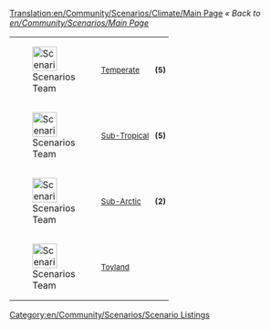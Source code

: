 [[Translation:en/Community/Scenarios/Climate/Main Page]]
''« Back to [[en/Community/Scenarios/Main Page]]''

{| cellspacing="0" align="left" style="width: 200px; color: #000000; background: #ffe496;"
| style="width: 43px;height: 32px;padding:0px;" |[[File:en/Manual/Temperatescreenshot.png|43px|Scenarios Team]]
| style="font-size: 10pt; padding: 4pt; line-height: 1.25em;" | [[en/Community/Scenarios/Climate/Temperate|Temperate]]
| style="font-size: 10pt; padding: 4pt; line-height: 1.25em;" | '''(5)'''
|-
| style="width: 43px;height: 32px;padding:0px;" |[[File:en/Manual/Subtropicalscreenshot.png|43px|Scenarios Team]]
| style="font-size: 10pt; padding: 4pt; line-height: 1.25em;" | [[en/Community/Scenarios/Climate/Sub-Tropical|Sub-Tropical]]
| style="font-size: 10pt; padding: 4pt; line-height: 1.25em;" | '''(5)'''
|-
| style="width: 43px;height: 32px;padding:0px;" |[[File:en/Manual/Subarcticscreenshot.png|43px|Scenarios Team]]
| style="font-size: 10pt; padding: 4pt; line-height: 1.25em;" | [[en/Community/Scenarios/Climate/Sub-Arctic|Sub-Arctic]]
| style="font-size: 10pt; padding: 4pt; line-height: 1.25em;" | '''(2)'''
|-
| style="width: 43px;height: 32px;padding:0px;" |[[File:en/Manual/Toylandscreenshot.png|43px|Scenarios Team]]
| style="font-size: 10pt; padding: 4pt; line-height: 1.25em;" | [[en/Community/Scenarios/Climate/Toyland|Toyland]]
| style="font-size: 10pt; padding: 4pt; line-height: 1.25em;" | ''' '''
|}

[[Category:en/Community/Scenarios/Scenario Listings]]
